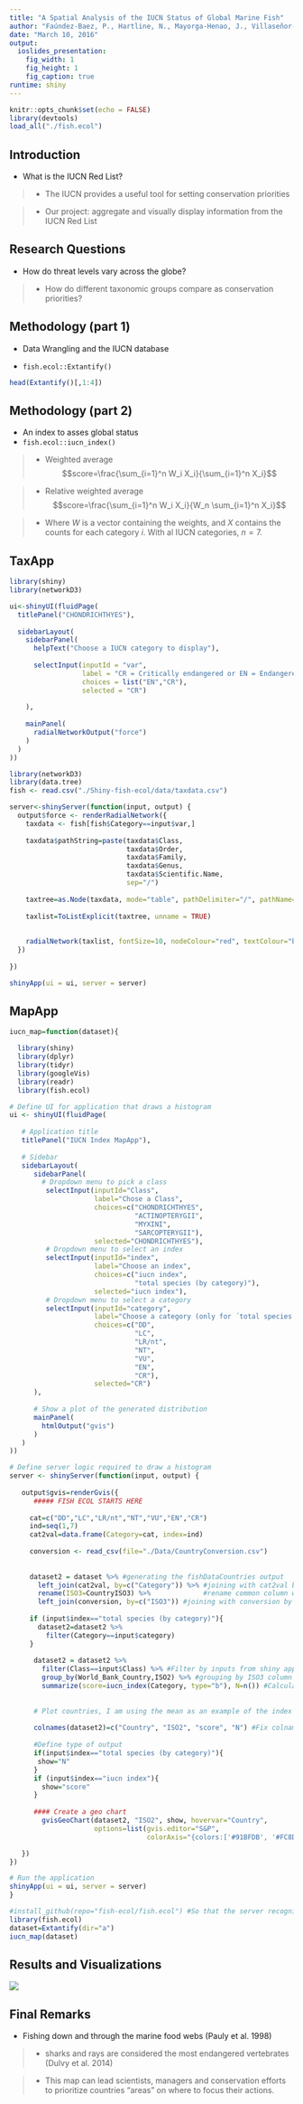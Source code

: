 ```yaml
---
title: "A Spatial Analysis of the IUCN Status of Global Marine Fish"
author: "Faúndez-Baez, P., Hartline, N., Mayorga-Henao, J., Villaseñor-Derbez, J.C."
date: "March 10, 2016"
output: 
  ioslides_presentation:
    fig_width: 1
    fig_height: 1
    fig_caption: true
runtime: shiny
---
```


```r
knitr::opts_chunk$set(echo = FALSE)
library(devtools)
load_all("./fish.ecol")
```

## Introduction

- What is the IUCN Red List?

>- The IUCN provides a useful tool for setting conservation priorities

>- Our project: aggregate and visually display information from the IUCN Red List

## Research Questions

- How do threat levels vary across the globe?

>- How do different taxonomic groups compare as conservation priorities?

## Methodology (part 1) {.build}

- Data Wrangling and the IUCN database

- `fish.ecol::Extantify()`

```r
head(Extantify()[,1:4])
```

## Methodology (part 2)

- An index to asses global status
- `fish.ecol::iucn_index()`

>- Weighted average $$score=\frac{\sum_{i=1}^n W_i X_i}{\sum_{i=1}^n X_i}$$

>- Relative weighted average $$score=\frac{\sum_{i=1}^n W_i X_i}{W_n \sum_{i=1}^n X_i}$$

>- Where $W$ is a vector containing the weights, and $X$ contains the counts for each category $i$. With al IUCN categories, $n=7$.

## TaxApp

```r
library(shiny)
library(networkD3)

ui<-shinyUI(fluidPage(
  titlePanel("CHONDRICHTHYES"),
  
  sidebarLayout(
    sidebarPanel(
      helpText("Choose a IUCN category to display"),
      
      selectInput(inputId = "var", 
                  label = "CR = Critically endangered or EN = Endangered",
                  choices = list("EN","CR"),
                  selected = "CR")
      
    ),
    
    mainPanel(
      radialNetworkOutput("force")
    )
  )
))

library(networkD3)
library(data.tree)
fish <- read.csv("./Shiny-fish-ecol/data/taxdata.csv")

server<-shinyServer(function(input, output) {
  output$force <- renderRadialNetwork({
    taxdata <- fish[fish$Category==input$var,]
    
    taxdata$pathString=paste(taxdata$Class,
                             taxdata$Order,
                             taxdata$Family,
                             taxdata$Genus,
                             taxdata$Scientific.Name,
                             sep="/")
    
    taxtree=as.Node(taxdata, mode="table", pathDelimiter="/", pathName="pathString")
    
    taxlist=ToListExplicit(taxtree, unname = TRUE) 
    
    
    radialNetwork(taxlist, fontSize=10, nodeColour="red", textColour="blue", opacity=1, linkColour="black")
  })
  
})

shinyApp(ui = ui, server = server)

```


## MapApp

```r

iucn_map=function(dataset){

  library(shiny)
  library(dplyr)
  library(tidyr)
  library(googleVis)
  library(readr)
  library(fish.ecol)

# Define UI for application that draws a histogram
ui <- shinyUI(fluidPage(
   
   # Application title
   titlePanel("IUCN Index MapApp"),
   
   # Sidebar
   sidebarLayout(
      sidebarPanel(
        # Dropdown menu to pick a class
         selectInput(inputId="Class",
                     label="Chose a Class",
                     choices=c("CHONDRICHTHYES",
                               "ACTINOPTERYGII",
                               "MYXINI",
                               "SARCOPTERYGII"),
                     selected="CHONDRICHTHYES"),
         # Dropdown menu to select an index
         selectInput(inputId="index",
                     label="Choose an index",
                     choices=c("iucn index",
                               "total species (by category)"),
                     selected="iucn index"),
         # Dropdown menu to select a category
         selectInput(inputId="category",
                     label="Choose a category (only for ´total species´)",
                     choices=c("DD",
                               "LC",
                               "LR/nt",
                               "NT",
                               "VU",
                               "EN",
                               "CR"),
                     selected="CR")
      ),
      
      # Show a plot of the generated distribution
      mainPanel(
        htmlOutput("gvis")
      )
   )
))

# Define server logic required to draw a histogram
server <- shinyServer(function(input, output) {
   
   output$gvis=renderGvis({
      ##### FISH ECOL STARTS HERE
     
     cat=c("DD","LC","LR/nt","NT","VU","EN","CR")
     ind=seq(1,7)
     cat2val=data.frame(Category=cat, index=ind)
     
     conversion <- read_csv(file="./Data/CountryConversion.csv")
     
     
     dataset2 = dataset %>% #generating the fishDataCountries output
       left_join(cat2val, by=c("Category")) %>% #joining with cat2val by Category
       rename(ISO3=CountryISO3) %>%             #rename common column with ISO3
       left_join(conversion, by=c("ISO3")) #joining with conversion by ISO3
      
     if (input$index=="total species (by category)"){
       dataset2=dataset2 %>%
         filter(Category==input$category)
     }
     
      dataset2 = dataset2 %>%
        filter(Class==input$Class) %>% #Filter by inputs from shiny app
        group_by(World_Bank_Country,ISO2) %>% #grouping by ISO3 column
        summarize(score=iucn_index(Category, type="b"), N=n()) #Calculates a score based on our new iucn_index function
      
      
      # Plot countries, I am using the mean as an example of the index that we want to show in this map (we have to create the index) 
      
      colnames(dataset2)=c("Country", "ISO2", "score", "N") #Fix colnames
      
      #Define type of output
      if(input$index=="total species (by category)"){
       show="N"
      }
      if (input$index=="iucn index"){
        show="score"
      }
      
      #### Create a geo chart 
        gvisGeoChart(dataset2, "ISO2", show, hovervar="Country",
                     options=list(gvis.editor="S&P",
                                  colorAxis="{colors:['#91BFDB', '#FC8D59']}"))

   })
})

# Run the application 
shinyApp(ui = ui, server = server)
}

#install_github(repo="fish-ecol/fish.ecol") #So that the server recognizes our functions
library(fish.ecol)
dataset=Extantify(dir="a")
iucn_map(dataset)

```

## Results and Visualizations

![](images/elasmo.png)

## Final Remarks

- Fishing down and through the marine food webs (Pauly et al. 1998)

>- sharks and rays are considered  the most endangered vertebrates (Dulvy et al. 2014)

>- This map can lead scientists, managers and conservation efforts to prioritize countries “areas” on where to focus their actions.









